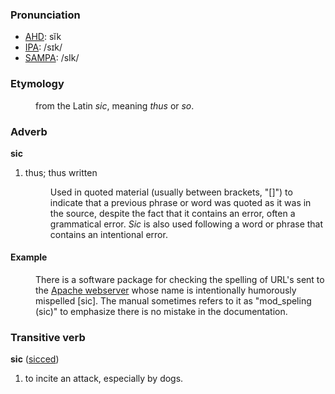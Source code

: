 ===Pronunciation===
*[[w:AHD|AHD]]: sĭk
*[[w:IPA|IPA]]: /sɪk/
*[[w:SAMPA|SAMPA]]: /sIk/

===Etymology===
:from the Latin ''sic'', meaning ''thus'' or ''so''.

===Adverb===
'''sic'''

#thus; thus written 
#:Used in quoted material (usually between brackets, "[]") to indicate that a previous phrase or word was quoted as it was in the source, despite the fact that it contains an error, often a grammatical error. ''Sic'' is also used following a word or phrase that contains an intentional error.

==== Example ====
:There is a software package for checking the spelling of URL's sent to the [[en:Apache webserver|Apache webserver]] whose name is intentionally humorously mispelled [sic]. The manual sometimes refers to it as "mod_speling (sic)" to emphasize there is no mistake in the documentation.

===Transitive verb===
'''sic''' ([[sicced]])

# to incite an attack, especially by dogs.